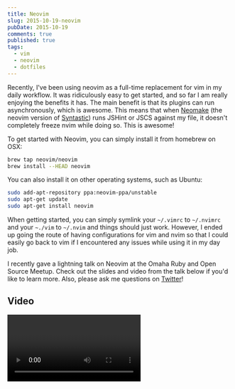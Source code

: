 ```yaml
---
title: Neovim
slug: 2015-10-19-neovim
pubDate: 2015-10-19
comments: true
published: true
tags:
  - vim
  - neovim
  - dotfiles
---
```



Recently, I've been using neovim as a full-time replacement for vim in my daily workflow. It was ridiculously easy to get started, and so far I am really enjoying the benefits it has. The main benefit is that its plugins can run asynchronously, which is awesome. This means that when [Neomake](https://github.com/benekastah/neomake) (the neovim version of [Syntastic](https://github.com/scrooloose/syntastic)) runs JSHint or JSCS against my file, it doesn't completely freeze nvim while doing so. This is awesome!

To get started with Neovim, you can simply install it from homebrew on OSX:

```bash
brew tap neovim/neovim
brew install --HEAD neovim
```

You can also install it on other operating systems, such as Ubuntu:

```bash
sudo add-apt-repository ppa:neovim-ppa/unstable
sudo apt-get update
sudo apt-get install neovim
```

When getting started, you can simply symlink your `~/.vimrc` to `~/.nvimrc` and your `~./vim` to `~/.nvim` and things should just work. However, I ended up going the route of having configurations for vim and nvim so that I could easily go back to vim if I encountered any issues while using it in my day job.

I recently gave a lightning talk on Neovim at the Omaha Ruby and Open Source Meetup. Check out the slides and video from the talk below if you'd like to learn more. Also, please ask me questions on [Twitter](https://twitter.com/nicknisi)!

## Video

<Video videoId="LRQGAnPtNdM" />

## Slides

<script
	async
	class="speakerdeck-embed"
	data-id="9baddf6a992c4c008b598eea2bf95294"
	data-ratio="1.77777777777778"
	src="//speakerdeck.com/assets/embed.js"
></script>
